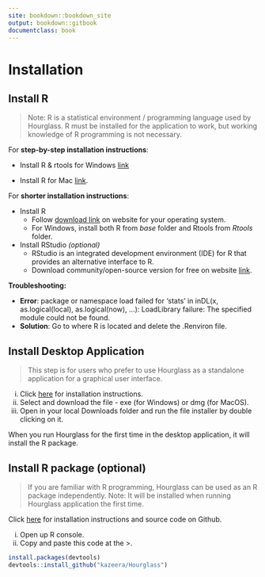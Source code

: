 ```yaml
---
site: bookdown::bookdown_site
output: bookdown::gitbook
documentclass: book
---
```

# Installation

## Install R
> Note: R is a statistical environment / programming language used by Hourglass. R must be installed for the application to work, but working knowledge of R programming is not necessary.

For **step-by-step installation instructions**:

* Install R & rtools for Windows [link](https://datag.org/resources/documents/spring-2018/37-de-barros-installing-r-on-windows/file) 

* Install R for Mac [link](https://people.umass.edu/biep540w/pdf/HOW%20TO%20install%20R%20and%20R%20Studio%20MAC%20Users%20Fall%202020.pdf).


For **shorter installation instructions**:

* Install R
     * Follow [download link](https://cran.r-project.org/bin/) on website for your operating system. 
     * For Windows, install both R from _base_ folder and Rtools from _Rtools_ folder. 


* Install RStudio _(optional)_
     * RStudio is an integrated development environment (IDE) for R that provides an alternative interface to R.
     *  Download community/open-source version for free on website [link](https://rstudio.com/products/rstudio/download/#download).


**Troubleshooting:**

* **Error**: package or namespace load failed for 'stats' in inDL(x, as.logical(local), as.logical(now), ...):
LoadLibrary failure: The specified module could not be found.
* **Solution**: Go to where R is located and delete the .Renviron file.

## Install Desktop Application
> This step is for users who prefer to use Hourglass as a standalone application for a graphical user interface.

i. Click [here](https://github.com/kazeera/Hourglass-interface) for installation instructions.
ii. Select and download the file - exe (for Windows) or dmg (for MacOS).
iii. Open in your local Downloads folder and run the file installer by double clicking on it.

When you run Hourglass for the first time in the desktop application, it will install the R package.

## Install R package (optional)
> If you are familiar with R programming, Hourglass can be used as an R package independently. Note: It will be installed when running Hourglass application the first time.

Click [here](https://github.com/kazeera/Hourglass) for installation instructions and source code on Github.

i. Open up R console.
ii. Copy and paste this code at the >. 

```r{}
install.packages(devtools)
devtools::install_github("kazeera/Hourglass")
```
